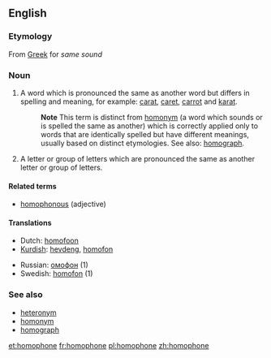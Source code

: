{{wikipedia}}
==English==

===Etymology===
{{nyms}}
From [[Greek]] for ''same sound''

===Noun===
{{en-noun-reg}}

# A word which is pronounced the same as another word but differs in spelling and meaning, for example: [[carat]], [[caret]], [[carrot]] and [[karat]].
#: '''Note''' This term is distinct from [[homonym]] (a word which sounds or is spelled the same as another) which is correctly applied only to words that are identically spelled but have different meanings, usually based on distinct etymologies. See also: [[homograph]].
# A letter or group of letters which are pronounced the same as another letter or group of letters.

====Related terms====
*[[homophonous]] (adjective)

====Translations====
{{top}}
*Dutch: [[homofoon]] {{m}}
*[[Kurdish]]: [[hevdeng]], [[homofon]]
{{mid}}
*Russian: [[омофон]] {{m}} (1)
*Swedish: [[homofon]] (1) {{c}}
{{bottom}}

===See also===
*[[heteronym]]
*[[homonym]]
*[[homograph]]

[[et:homophone]]
[[fr:homophone]]
[[pl:homophone]]
[[zh:homophone]]